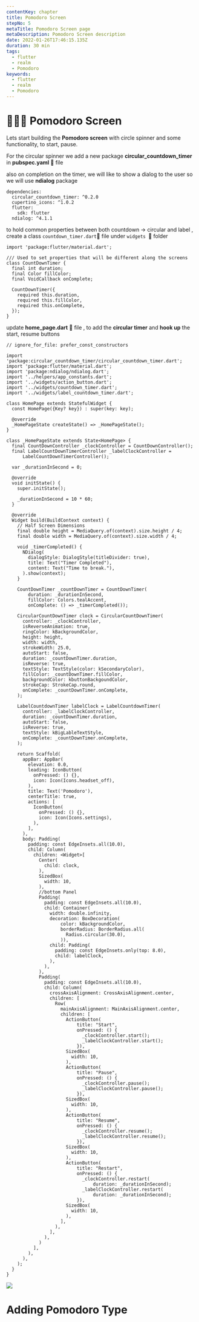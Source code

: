```yaml
---
contentKey: chapter
title: Pomodoro Screen
stepNo: 5
metaTitle: Pomodoro Screen page
metaDescription: Pomodoro Screen description
date: 2022-01-26T17:46:15.135Z
duration: 30 min
tags:
  - flutter
  - realm
  - Pomodoro
keywords:
  - flutter
  - realm
  - Pomodoro
---
```

# 🧑‍🤝‍🧑 Pomodoro Screen

Lets start building the **Pomodoro screen** with circle spinner and some functionality, to start, pause.

For the circular spinner we add a new package **circular_countdown_timer** in **pubspec.yaml** 📄 file

also on completion on the timer, we will like to show a dialog to the user so we will use **ndialog** package

```
dependencies:
  circular_countdown_timer: ^0.2.0
  cupertino_icons: ^1.0.2
  flutter:
    sdk: flutter
  ndialog: ^4.1.1
```

to hold common properties between both countdown -> circular and label , create a class `countdown_timer.dart`📄 file under `widgets `📁 folder

```
import 'package:flutter/material.dart';

/// Used to set properties that will be different along the screens
class CountDownTimer {
  final int duration;
  final Color fillColor;
  final VoidCallback onComplete;

  CountDownTimer({
    required this.duration,
    required this.fillColor,
    required this.onComplete,
  });
}

```

update **home_page.dart** 📄 file , to add the **circular timer** and **hook up** the start, resume buttons

```
// ignore_for_file: prefer_const_constructors

import 'package:circular_countdown_timer/circular_countdown_timer.dart';
import 'package:flutter/material.dart';
import 'package:ndialog/ndialog.dart';
import '../helpers/app_constants.dart';
import '../widgets/action_button.dart';
import '../widgets/countdown_timer.dart';
import '../widgets/label_countdown_timer.dart';

class HomePage extends StatefulWidget {
  const HomePage({Key? key}) : super(key: key);

  @override
  _HomePageState createState() => _HomePageState();
}

class _HomePageState extends State<HomePage> {
  final CountDownController _clockController = CountDownController();
  final LabelCountDownTimerController _labelClockController =
      LabelCountDownTimerController();

  var _durationInSecond = 0;

  @override
  void initState() {
    super.initState();

    _durationInSecond = 10 * 60;
  }

  @override
  Widget build(BuildContext context) {
    // Half Screen Dimensions
    final double height = MediaQuery.of(context).size.height / 4;
    final double width = MediaQuery.of(context).size.width / 4;

    void _timerCompleted() {
      NDialog(
        dialogStyle: DialogStyle(titleDivider: true),
        title: Text("Timer Completed"),
        content: Text("Time to break."),
      ).show(context);
    }

    CountDownTimer _countDownTimer = CountDownTimer(
        duration: _durationInSecond,
        fillColor: Colors.tealAccent,
        onComplete: () => _timerCompleted());

    CircularCountDownTimer clock = CircularCountDownTimer(
      controller: _clockController,
      isReverseAnimation: true,
      ringColor: kBackgroundColor,
      height: height,
      width: width,
      strokeWidth: 25.0,
      autoStart: false,
      duration: _countDownTimer.duration,
      isReverse: true,
      textStyle: TextStyle(color: kSecondaryColor),
      fillColor: _countDownTimer.fillColor,
      backgroundColor: kbuttonBackgoundColor,
      strokeCap: StrokeCap.round,
      onComplete: _countDownTimer.onComplete,
    );

    LabelCountdownTimer labelClock = LabelCountdownTimer(
      controller: _labelClockController,
      duration: _countDownTimer.duration,
      autoStart: false,
      isReverse: true,
      textStyle: kBigLableTextStyle,
      onComplete: _countDownTimer.onComplete,
    );

    return Scaffold(
      appBar: AppBar(
        elevation: 0.0,
        leading: IconButton(
          onPressed: () {},
          icon: Icon(Icons.headset_off),
        ),
        title: Text('Pomodoro'),
        centerTitle: true,
        actions: [
          IconButton(
            onPressed: () {},
            icon: Icon(Icons.settings),
          ),
        ],
      ),
      body: Padding(
        padding: const EdgeInsets.all(10.0),
        child: Column(
          children: <Widget>[
            Center(
              child: clock,
            ),
            SizedBox(
              width: 10,
            ),
            //bottom Panel
            Padding(
              padding: const EdgeInsets.all(10.0),
              child: Container(
                width: double.infinity,
                decoration: BoxDecoration(
                    color: kBackgroundColor,
                    borderRadius: BorderRadius.all(
                      Radius.circular(30.0),
                    )),
                child: Padding(
                  padding: const EdgeInsets.only(top: 8.0),
                  child: labelClock,
                ),
              ),
            ),
            Padding(
              padding: const EdgeInsets.all(10.0),
              child: Column(
                crossAxisAlignment: CrossAxisAlignment.center,
                children: [
                  Row(
                    mainAxisAlignment: MainAxisAlignment.center,
                    children: [
                      ActionButton(
                          title: "Start",
                          onPressed: () {
                            _clockController.start();
                            _labelClockController.start();
                          }),
                      SizedBox(
                        width: 10,
                      ),
                      ActionButton(
                          title: "Pause",
                          onPressed: () {
                            _clockController.pause();
                            _labelClockController.pause();
                          }),
                      SizedBox(
                        width: 10,
                      ),
                      ActionButton(
                          title: "Resume",
                          onPressed: () {
                            _clockController.resume();
                            _labelClockController.resume();
                          }),
                      SizedBox(
                        width: 10,
                      ),
                      ActionButton(
                          title: "Restart",
                          onPressed: () {
                            _clockController.restart(
                                duration: _durationInSecond);
                            _labelClockController.restart(
                                duration: _durationInSecond);
                          }),
                      SizedBox(
                        width: 10,
                      ),
                    ],
                  ),
                ],
              ),
            )
          ],
        ),
      ),
    );
  }
}

```



![](https://res.cloudinary.com/sitecore/image/upload/c_limit,q_80,w_2000/v1645626793/pomodoro_app/01_02_home_screen_circular_cyuo3u.png)

# Adding Pomodoro Type